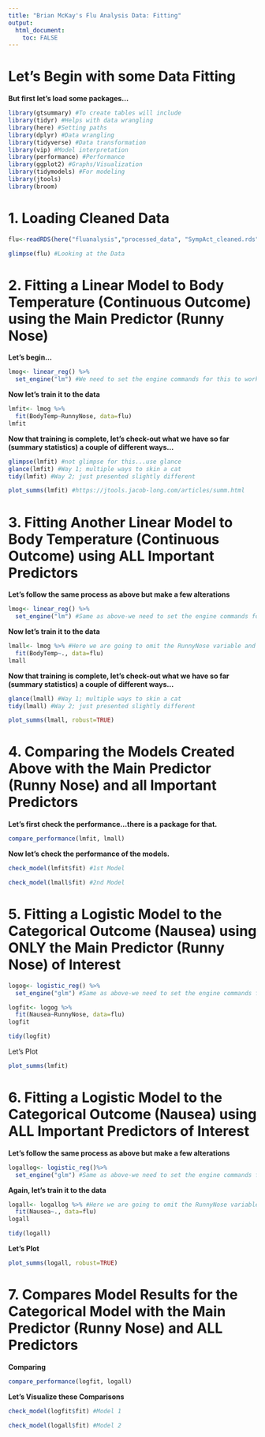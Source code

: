 ```yaml
---
title: "Brian McKay's Flu Analysis Data: Fitting"
output: 
  html_document:
    toc: FALSE
---
```


# Let's Begin with some Data Fitting

**But first let's load some packages...**

```r
library(gtsummary) #To create tables will include
library(tidyr) #Helps with data wrangling
library(here) #Setting paths
library(dplyr) #Data wrangling 
library(tidyverse) #Data transformation
library(vip) #Model interpretation
library(performance) #Performance 
library(ggplot2) #Graphs/Visualization
library(tidymodels) #For modeling
library(jtools)
library(broom)
```

# **1. Loading Cleaned Data**

```r
flu<-readRDS(here("fluanalysis","processed_data", "SympAct_cleaned.rds")) #Loading in the data

glimpse(flu) #Looking at the Data 
```

# **2. Fitting a Linear Model to Body Temperature (Continuous Outcome) using the Main Predictor (Runny Nose)**

**Let's begin...**

```r
lmog<- linear_reg() %>%
  set_engine("lm") #We need to set the engine commands for this to work
```

**Now let's train it to the data**

```r
lmfit<- lmog %>%
  fit(BodyTemp~RunnyNose, data=flu)
lmfit
```

**Now that training is complete, let's check-out what we have so far (summary statistics) a couple of different ways...**

```r
glimpse(lmfit) #not glimpse for this...use glance
glance(lmfit) #Way 1; multiple ways to skin a cat
tidy(lmfit) #Way 2; just presented slightly different
```

```r
plot_summs(lmfit) #https://jtools.jacob-long.com/articles/summ.html
```

# **3. Fitting Another Linear Model to Body Temperature (Continuous Outcome) using ALL Important Predictors**

**Let's follow the same process as above but make a few alterations**

```r
lmog<- linear_reg() %>%
  set_engine("lm") #Same as above-we need to set the engine commands for this to work
```

**Now let's train it to the data**

```r
lmall<- lmog %>% #Here we are going to omit the RunnyNose variable and replace it with . to select all for important predictors
  fit(BodyTemp~., data=flu)
lmall
```
**Now that training is complete, let's check-out what we have so far (summary statistics) a couple of different ways...**

```r
glance(lmall) #Way 1; multiple ways to skin a cat
tidy(lmall) #Way 2; just presented slightly different
```

```r
plot_summs(lmall, robust=TRUE)
```
# **4. Comparing the Models Created Above with the Main Predictor (Runny Nose) and all Important Predictors**

**Let's first check the performance...there is a package for that.**

```r
compare_performance(lmfit, lmall)
```

**Now let's check the performance of the models.**

```r
check_model(lmfit$fit) #1st Model
```

```r
check_model(lmall$fit) #2nd Model
```

# **5. Fitting a Logistic Model to the Categorical Outcome (Nausea) using ONLY the Main Predictor (Runny Nose) of Interest**

```r
logog<- logistic_reg() %>%
  set_engine("glm") #Same as above-we need to set the engine commands for this to work
```

```r
logfit<- logog %>% 
  fit(Nausea~RunnyNose, data=flu)
logfit

tidy(logfit)
```
Let's Plot
```r
plot_summs(lmfit)
```
# **6. Fitting a Logistic Model to the Categorical Outcome (Nausea) using ALL Important Predictors of Interest**

**Let's follow the same process as above but make a few alterations**

```r
logallog<- logistic_reg()%>%
  set_engine("glm") #Same as above-we need to set the engine commands for this to work
```

**Again, let's train it to the data**

```r
logall<- logallog %>% #Here we are going to omit the RunnyNose variable and replace it with . to select all for important predictors
  fit(Nausea~., data=flu)
logall

tidy(logall)
```
**Let's Plot**
```r
plot_summs(logall, robust=TRUE)
```
# **7. Compares Model Results for the Categorical Model with the Main Predictor (Runny Nose) and ALL Predictors** 

**Comparing**
```r
compare_performance(logfit, logall)
```
**Let's Visualize these Comparisons**

```r
check_model(logfit$fit) #Model 1
```
```r
check_model(logall$fit) #Model 2
```




